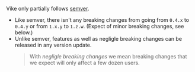 Vike only partially follows [semver](https://semver.org).
- Like semver, there isn't any breaking changes from going from `0.4.x` to `0.4.y` or from `1.x.y` to `1.z.w`. (Expect of minor breaking changes, see below.)
- Unlike semver, features as well as negligle breaking changes can be released in any version update.
  > With *negligle breaking changes* we mean breaking changes that we expect will only affect a few dozen users.
